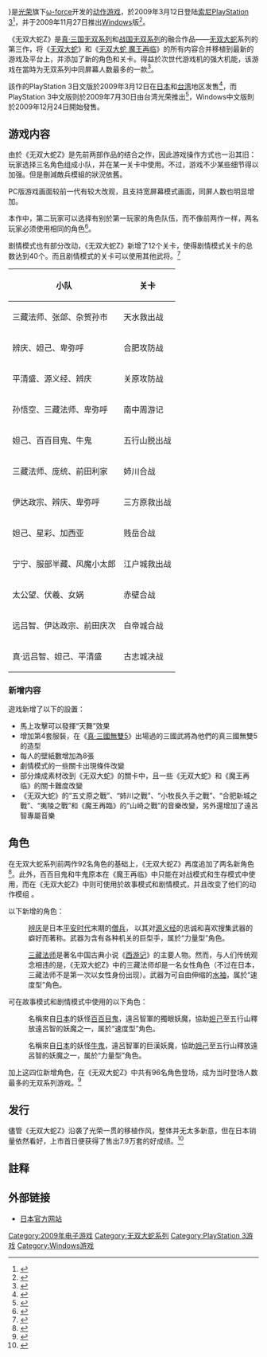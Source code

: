 {{noteTA
|G1=Games
}}
{{Infobox VG
|title     =无双大蛇Z
| image = File:Musou_Orochi_Z.jpg
|caption   =
|developer =[[光榮公司|光荣]]、[[ω-force|ω-force]]
|publisher =光荣
|designer  =
|series    =[[真·三国无双系列|真·三国无双系列]]、[[战国无双系列|战国无双系列]]、[[无双大蛇|无双大蛇]]
|engine    =
|released  ='''PlayStation 3'''{{Vgrelease|JP|2009年3月12日|TW|2009年7月30日<small>（中文版）</small>|KR|2009年8月13日}}'''Windows'''{{Vgrelease|JP|2009年11月27日|TW|2009年12月24日<small>（中文版）</small>}}
|genre     =[[动作游戏|动作]]
|modes     =
|platforms =[[PlayStation_3|PlayStation 3]]、[[Windows|Windows]]
}}

{{Vgname|无双大蛇Z|ja=無双OROCHI Z|cn=无双大蛇Z|tw=無雙OROCHI Z}}}是[[光荣株式会社|光荣]]旗下[[ω-force|ω-force]]开发的[[动作游戏|动作游戏]]，於2009年3月12日登陆[[索尼|索尼]][[PlayStation_3|PlayStation 3]]<ref>{{cite web |url=http://www.xmw.com.cn/Article/ps3/200901/17204.shtml |title=PS3独佔《无双大蛇Z》内容初公开 |publisher=XBOX360玩家网 |date=2009-01-07 |accessdate=2009-03-21 |language=zh-cn |archive-date=2016-03-04 |archive-url=https://web.archive.org/web/20160304131344/http://www.xmw.com.cn/Article/ps3/200901/17204.shtml |dead-url=yes }}</ref>，并于2009年11月27日推出[[Windows|Windows]]版<ref>{{cite web |url=http://www.famitsu.com/pcent/news/1228036_1341.html |title=Windows版『無双OROCHI Z』が発売決定 |publisher=Fami通 |date=2009-09-30 |accessdate=2009-09-30 |language=ja |archive-date=2019-06-08 |archive-url=https://web.archive.org/web/20190608005705/https://www.famitsu.com/pcent/news/1228036_1341.html |dead-url=no }}</ref>。

《无双大蛇Z》是[[真·三国无双系列|真·三国无双系列]]和[[战国无双系列|战国无双系列]]的融合作品——[[无双大蛇|无双大蛇]]系列的第三作，将《[[无双大蛇|无双大蛇]]》和《[[无双大蛇_魔王再临|无双大蛇 魔王再临]]》的所有内容合并移植到最新的游戏及平台上，并添加了新的角色和关卡。得益於次世代游戏机的强大机能，该游戏在當時为无双系列中同屏幕人数最多的一款<ref>{{cite web|url=http://www.levelup.cn/news/NewsDetails/2009-1-11/31980.shtml|title=敌人数量达到系列之最！《无双大蛇Z》3月登陆PS3平台|publisher=游戏城寨|date=2009-01-11|accessdate=2009-03-21|language=zh-cn|deadurl=yes|archiveurl=https://web.archive.org/web/20090203121221/http://www.levelup.cn/news/NewsDetails/2009-1-11/31980.shtml|archivedate=2009-02-03}}</ref>。

該作的PlayStation 3日文版於2009年3月12日在[[日本|日本]]和[[台湾|台湾]]地区发售<ref>{{cite web |url=http://www.gamecity.com.tw/products/products/ee/Rlorochi_z.htm |title=無双OROCHI Z游戏目录 |publisher=台湾光荣 |date=2009-03-12 |accessdate=2009-03-21 |language=zh-hant |archive-date=2020-07-04 |archive-url=https://web.archive.org/web/20200704103538/http://www.gamecity.com.tw/products/products/ee/Rlorochi_z.htm |dead-url=no }}</ref>，而PlayStation 3中文版则於2009年7月30日由台湾光荣推出<ref>{{cite web|url=http://gnn.gamer.com.tw/8/35458.html|title=《無雙OROCHI Z》中文版暑假登场|publisher=巴哈姆特|date=2009-03-10|accessdate=2009-03-21|language=zh-hant|archive-date=2019-05-21|archive-url=https://web.archive.org/web/20190521221237/https://gnn.gamer.com.tw/8/35458.html|dead-url=no}}</ref>，Windows中文版則於2009年12月24日開始發售。

==游戏内容==
由於《无双大蛇Z》是先前两部作品的结合之作，因此游戏操作方式也一沿其旧：玩家选择三名角色组成小队，并在某一关卡中使用。不过，游戏不少某些细节得以加强。但是刪減敵兵模組的狀況依舊。

PC版游戏画面较前一代有较大改观，且支持宽屏幕模式画面，同屏人数也明显增加。

本作中，第二玩家可以选择有别於第一玩家的角色队伍，而不像前两作一样，两名玩家必须使用相同的角色<ref>{{cite web |url=http://www.playgamer.com/html/event/200901/08-165.html |title=《无双大蛇Z》仙界偶像三藏露脐登场 |publisher=兔友网 |date=2009-02-26 |accessdate=2009-03-21 |language=zh-cn |deadurl=yes |archiveurl=https://web.archive.org/web/20090212080649/http://playgamer.com/html/event/200901/08-165.html |archivedate=2009-02-12 }}</ref>。

剧情模式也有部分改动，《无双大蛇Z》新增了12个关卡，使得剧情模式关卡的总数达到40个。而且剧情模式的关卡可以使用其他武将。<ref>{{cite web |url=http://www.pcgames.com.cn/tvgames/topic/ps3/news/gamenews/0903/1388720.html |title=收录多样化追加要素《无双大蛇Z》新模式介绍 |publisher=太平洋游戏网 |date=2009-03-10 |accessdate=2009-03-21 |language=zh-cn |archive-date=2019-05-21 |archive-url=https://web.archive.org/web/20190521070945/http://www.pcgames.com.cn/tvgames/topic/ps3/news/gamenews/0903/1388720.html |dead-url=no }}</ref>

{| class="wikitable" border="1"
|-
! 小队
! 关卡

|-
| 三藏法师、张郃、杂贺孙市
| 天水救出战
|-
| 辨庆、妲己、卑弥呼
| 合肥攻防战
|-
| 平清盛、源义经、辨庆
| 关原攻防战
|-
| 孙悟空、三藏法师、卑弥呼
| 南中周游记
|-
| 妲己、百百目鬼、牛鬼
| 五行山脱出战
|-
| 三藏法师、庞统、前田利家
| 姉川合战
|-
| 伊达政宗、辨庆、卑弥呼
| 三方原救出战
|-
| 妲己、星彩、加西亚
| 贱岳合战
|-
| 宁宁、服部半藏、风魔小太郎
| 江户城救出战
|-
| 太公望、伏羲、女娲
| 赤壁合战
|-
| 远吕智、伊达政宗、前田庆次  
| 白帝城合战
|-
| 真·远吕智、妲己、平清盛
| 古志城决战
|}

=== 新增内容 ===
遊戏新增了以下的設置：
*馬上攻擊可以發揮“天舞”效果
*增加第4套服裝，在《[[真·三國無雙5|真·三國無雙5]]》出場過的三國武將為他們的真三國無雙5的造型
*每人的壁紙數增加為8張
*劇情模式的一些關卡出現條件改變
*部分煉成素材改到《无双大蛇》的關卡中，且一些《无双大蛇》和《魔王再临》的關卡難度改變
*《无双大蛇》的“五丈原之戰”、“姉川之戰”、“小牧長久手之戰”、“合肥新城之戰”、“夷陵之戰”和《魔王再臨》的“山崎之戰”的音樂改變，另外還增加了遠呂智專屬音樂

==角色==
在无双大蛇系列前两作92名角色的基础上，《无双大蛇Z》再度追加了两名新角色<ref>{{cite web|url=http://www.yoofox.com/info/ps3/20090108/123138936000058131.htm|title=PS3独佔游戏《无双大蛇Z》增加2名新角色收录140部剧本|publisher=游狐网|date=2009-01-18 |accessdate=2009-03-21|language=zh-cn}}</ref>。此外，百百目鬼和牛鬼原本在《魔王再临》中只能在对战模式和生存模式中使用，而在《无双大蛇Z》中则可使用於故事模式和剧情模式，并且改变了他们的动作模组 。

以下新增的角色：

;{{nihongo|辨庆|弁慶||配音：[[诹访部顺一|诹访部顺一]]}}
:[[武藏坊辨庆|辨庆]]是日本[[平安时代|平安时代]]末期的[[僧兵|僧兵]]， 以其对[[源义经|源义经]]的忠诚和喜欢搜集武器的癖好而著称。武器为含有各种机关的巨型手，属於“力量型”角色。

;{{nihongo|三藏法师|三蔵法師||配音：[[神田朱未|神田朱未]]}}
:[[玄奘|三藏法师]]是著名中国古典小说《[[西游记|西游记]]》的主要人物。然而，与人们传统观念相违的是，《无双大蛇Z》中的三藏法师却是一名女性角色（不过在日本，三藏法师不是第一次以女性身份出现）。武器为可自由伸缩的[[水袖|水袖]]，属於“速度型”角色。 

可在故事模式和剧情模式中使用的以下角色：

;{{nihongo|百百目鬼|百々目鬼||配音：[[岡本寬志|岡本寬志]]}}
:名稱來自[[日本|日本]]的妖怪[[百目妖|百百目鬼]]，遠呂智軍的獨眼妖魔，協助[[妲己|妲己]]至五行山釋放遠呂智的妖魔之一，属於“速度型”角色。

;{{nihongo|牛鬼|牛鬼||配音：[[藤本たかひろ|藤本たかひろ]]}}
:名稱來自[[日本|日本]]的妖怪[[牛鬼|牛鬼]]，遠呂智軍的巨漢妖魔，協助[[妲己|妲己]]至五行山釋放遠呂智的妖魔之一，属於“力量型”角色。

加上这四位新增角色，在《无双大蛇Z》中共有96名角色登场，成为当时登场人数最多的无双系列游戏。<ref>{{cite web |url=http://www.playgamer.com/html/event/200901/08-165.html |title=《无双大蛇Z》新增辨庆等2名角色 |publisher=家用电脑与游戏 |date=2009-01-08 |accessdate=2009-03-21 |language=zh-cn |deadurl=yes |archiveurl=https://web.archive.org/web/20090212080649/http://playgamer.com/html/event/200901/08-165.html |archivedate=2009-02-12 }}</ref>

==发行==
儘管《无双大蛇Z》沿袭了光荣一贯的移植作风，整体并无太多新意，但在日本销量依然看好，上市首日便获得了售出7.9万套的好成绩。<ref>{{cite web |url=http://bbs.levelup.cn/showtree.aspx?topicid=773043&postid=15968291 |title=本周新作首日銷量速報“冷饭王”無雙大蛇Z 7.9w |publisher=游戏城寨 |date=2009-03-13 |accessdate=2009-03-21 |language=zh-cn }}{{dead link|date=2018年3月 |bot=InternetArchiveBot |fix-attempted=yes }}</ref>

==註释== 
{{reflist|2}}
==外部链接==
*{{ja}}[http://www.gamecity.ne.jp/orochi/z/ 日本官方网站] {{Wayback|url=http://www.gamecity.ne.jp/orochi/z/ |date=20210316203747 }}

{{Musou Series}}

{{DEFAULTSORT:Musou Orochi Z}}
[[Category:2009年电子游戏|Category:2009年电子游戏]]
[[Category:无双大蛇系列|Category:无双大蛇系列]]
[[Category:PlayStation_3游戏|Category:PlayStation 3游戏]]
[[Category:Windows游戏|Category:Windows游戏]]